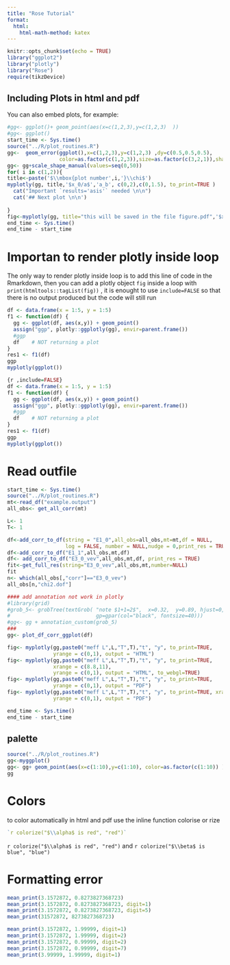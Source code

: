 ```yaml
---
title: "Rose Tutorial"
format: 
  html:
    html-math-method: katex
---
```


```r
knitr::opts_chunk$set(echo = TRUE)
library("ggplot2")
library("plotly")
library("Rose")
require(tikzDevice)
```


## Including Plots in html and pdf

You can also embed plots, for example:


```r
#gg<- ggplot()+ geom_point(aes(x=c(1,2,3),y=c(1,2,3)  ))
#gg<- ggplot()
start_time <- Sys.time()
source("../R/plot_routines.R")
gg<-  geom_error(ggplot(),x=c(1,2,3),y=c(1,2,3) ,dy=c(0.5,0.5,0.5),
                 color=as.factor(c(1,2,3)),size=as.factor(c(3,2,1)),shape=as.factor(c(1,2,3)),width=0.2, stroke=0.3  )
gg<- gg+scale_shape_manual(values=seq(0,50))
for( i in c(1,2)){
title<-paste('$\\mbox{plot number',i,'}\\chi$')
myplotly(gg, title,'$x_0/a$','a_b', c(0,2),c(0,1.5), to_print=TRUE )
  cat("Important `results='asis'` needed \n\n")
  cat('## Next plot \n\n')
  
}
fig<-myplotly(gg, title="this will be saved in the file figure.pdf",'$x_0/a$','a_b', xrange=c(0,2),yrange=c(0,1.5), to_print=FALSE, save_pdf="figure" )
end_time <- Sys.time()    
end_time - start_time
``` 


# Importan to render plotly inside loop 

The only way to render plotly inside loop is to add this line of code in the Rmarkdown, then you can add a plotly object `fig` inside a loop with `print(htmltools::tagList(fig))` , it is enought to use `include=FALSE` so that there is no
output produced but the code will still run


```r
df <- data.frame(x = 1:5, y = 1:5)    
f1 <- function(df) {
  gg <- ggplot(df, aes(x,y)) + geom_point()
  assign("ggp", plotly::ggplotly(gg), envir=parent.frame())
  #ggp
  df    # NOT returning a plot
}
res1 <- f1(df)
ggp
myplotly(ggplot())
```


```r
{r ,include=FALSE}
df <- data.frame(x = 1:5, y = 1:5)    
f1 <- function(df) {
  gg <- ggplot(df, aes(x,y)) + geom_point()
  assign("ggp", plotly::ggplotly(gg), envir=parent.frame())
  #ggp
  df    # NOT returning a plot
}
res1 <- f1(df)
ggp
myplotly(ggplot())
```

# Read outfile



```r

start_time <- Sys.time()
source("../R/plot_routines.R")
mt<-read_df("example.output")
all_obs<- get_all_corr(mt)

L<- 1 
T<- 1

df<-add_corr_to_df(string = "E1_0",all_obs=all_obs,mt=mt,df = NULL,
                   log = FALSE, number = NULL,nudge = 0,print_res = TRUE)
df<-add_corr_to_df("E1_1",all_obs,mt,df)
df<- add_corr_to_df("E3_0_vev",all_obs,mt,df, print_res = TRUE)
fit<-get_full_res(string="E3_0_vev",all_obs,mt,number=NULL)
fit
n<- which(all_obs[,"corr"]=="E3_0_vev")
all_obs[n,"chi2.dof"]

#### add annotation not work in plotly
#library(grid)
#grob_5<- grobTree(textGrob( "note $1+1=2$",  x=0.32,  y=0.89, hjust=0,
#                            gp=gpar(col="black", fontsize=40)))
#gg<- gg + annotation_custom(grob_5)
###
gg<- plot_df_corr_ggplot(df)

fig<- myplotly(gg,paste0("meff L",L,"T",T),"t", "y", to_print=TRUE,
               yrange = c(0,1), output = "HTML")  
fig<- myplotly(gg,paste0("meff L",L,"T",T),"t", "y", to_print=TRUE,
               xrange = c(8.8,11),
               yrange = c(0,1), output = "HTML", to_webgl=TRUE)
fig<- myplotly(gg,paste0("meff L",L,"T",T),"t", "y", to_print=TRUE, 
               yrange = c(0,1), output = "PDF")
fig<- myplotly(gg,paste0("meff L",L,"T",T),"t", "y", to_print=TRUE, xrange = c(8.8,11),
               yrange = c(0,1), output = "PDF")

end_time <- Sys.time()    
end_time - start_time
``` 

## palette

```r
source("../R/plot_routines.R")
gg<-myggplot()
gg<- gg+ geom_point(aes(x=c(1:10),y=c(1:10), color=as.factor(c(1:10)) ), size=4)
gg
```


# Colors

to color automatically in html and pdf use the inline function  colorise or rize
```r
`r colorize("$\\alpha$ is red", "red")`
```
`r colorize("$\\alpha$ is red", "red")` and `r colorize("$\\beta$ is blue", "blue")`

# Formatting error

```r
mean_print(3.1572872, 0.8273827368723)
mean_print(3.1572872, 0.8273827368723, digit=1)
mean_print(3.1572872, 0.8273827368723, digit=5)
mean_print(31572872, 8273827368723)
```

```r
mean_print(3.1572872, 1.99999, digit=1)
mean_print(3.1572872, 1.99999, digit=2)
mean_print(3.1572872, 0.99999, digit=2)
mean_print(3.1572872, 0.99999, digit=7)
mean_print(3.99999, 1.99999, digit=1)

```
